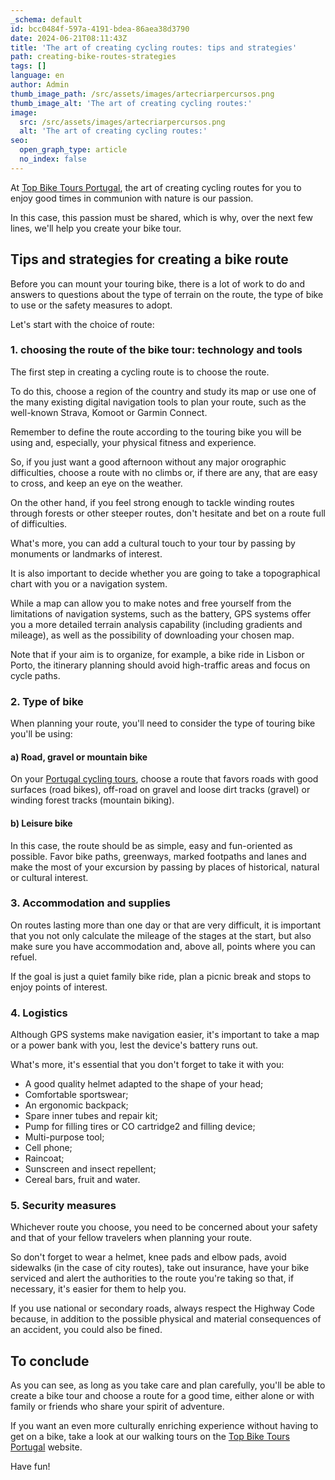 ```yaml
---
_schema: default
id: bcc0484f-597a-4191-bdea-86aea38d3790
date: 2024-06-21T08:11:43Z
title: 'The art of creating cycling routes: tips and strategies'
path: creating-bike-routes-strategies
tags: []
language: en
author: Admin
thumb_image_path: /src/assets/images/artecriarpercursos.png
thumb_image_alt: 'The art of creating cycling routes:'
image:
  src: /src/assets/images/artecriarpercursos.png
  alt: 'The art of creating cycling routes:'
seo:
  open_graph_type: article
  no_index: false
---
```

At [Top Bike Tours Portugal](https://topbiketoursportugal.com/), the art of creating cycling routes for you to enjoy good times in communion with nature is
our passion.

In this case, this passion must be shared, which is why, over the next few
lines, we'll help you create your bike tour.

## Tips and strategies for creating a bike route

Before you can mount your touring bike, there is a lot of work to do and answers
to questions about the type of terrain on the route, the type of bike to use or
the safety measures to adopt.

Let's start with the choice of route:

### 1\. choosing the route of the bike tour: technology and tools

The first step in creating a cycling route is to choose the route.

To do this, choose a region of the country and study its map or use one of the
many existing digital navigation tools to plan your route, such as the
well-known Strava, Komoot or Garmin Connect.

Remember to define the route according to the touring bike you will be using
and, especially, your physical fitness and experience.

So, if you just want a good afternoon without any major orographic difficulties,
choose a route with no climbs or, if there are any, that are easy to cross, and
keep an eye on the weather.

On the other hand, if you feel strong enough to tackle winding routes through
forests or other steeper routes, don't hesitate and bet on a route full of
difficulties.

What's more, you can add a cultural touch to your tour by passing by monuments
or landmarks of interest.

It is also important to decide whether you are going to take a topographical
chart with you or a navigation system.

While a map can allow you to make notes and free yourself from the limitations
of navigation systems, such as the battery, GPS systems offer you a more
detailed terrain analysis capability (including gradients and mileage), as well
as the possibility of downloading your chosen map.

Note that if your aim is to organize, for example, a bike ride in Lisbon or
Porto, the itinerary planning should avoid high-traffic areas and focus on cycle
paths.

### 2\. Type of bike

When planning your route, you'll need to consider the type of touring bike
you'll be using:

#### a) Road, gravel or mountain bike

On your [Portugal cycling tours](https://topbiketoursportugal.com/), choose a route that favors roads with good surfaces (road bikes), off-road on gravel and
loose dirt tracks (gravel) or winding forest tracks (mountain biking).

#### b) Leisure bike

In this case, the route should be as simple, easy and fun-oriented as possible.
Favor bike paths, greenways, marked footpaths and lanes and make the most of
your excursion by passing by places of historical, natural or cultural interest.

### 3\. Accommodation and supplies

On routes lasting more than one day or that are very difficult, it is important
that you not only calculate the mileage of the stages at the start, but also
make sure you have accommodation and, above all, points where you can refuel.

If the goal is just a quiet family bike ride, plan a picnic break and stops to
enjoy points of interest.

### 4\. Logistics

Although GPS systems make navigation easier, it's important to take a map or a
power bank with you, lest the device's battery runs out.

What's more, it's essential that you don't forget to take it with you:

* A good quality helmet adapted to the shape of your head;
* Comfortable sportswear;
* An ergonomic backpack;
* Spare inner tubes and repair kit;
* Pump for filling tires or CO cartridge2 and filling device;
* Multi-purpose tool;
* Cell phone;
* Raincoat;
* Sunscreen and insect repellent;
* Cereal bars, fruit and water.

### 5\. Security measures

Whichever route you choose, you need to be concerned about your safety and that
of your fellow travelers when planning your route.

So don't forget to wear a helmet, knee pads and elbow pads, avoid sidewalks (in
the case of city routes), take out insurance, have your bike serviced and alert
the authorities to the route you're taking so that, if necessary, it's easier
for them to help you.

If you use national or secondary roads, always respect the Highway Code because,
in addition to the possible physical and material consequences of an accident,
you could also be fined.

## To conclude

As you can see, as long as you take care and plan carefully, you'll be able to
create a bike tour and choose a route for a good time, either alone or with
family or friends who share your spirit of adventure.

If you want an even more culturally enriching experience without having to get
on a bike, take a look at our walking tours on the [Top Bike Tours Portugal](https://topwalkingtoursportugal.com/) website.

Have fun!